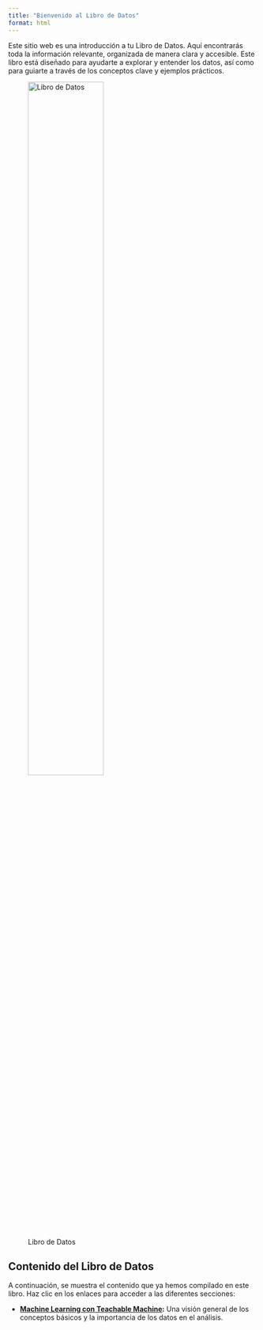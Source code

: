 ```yaml
---
title: "Bienvenido al Libro de Datos"
format: html
---
```



Este sitio web es una introducción a tu Libro de Datos. Aquí encontrarás toda la información relevante, organizada de manera clara y accesible. 
Este libro está diseñado para ayudarte a explorar y entender los datos, así como para guiarte a través de los conceptos clave y ejemplos prácticos.

![Libro de Datos](Techeable_Machines/imagesTM/00_tm_ilustration.png){width=60% .center}

## Contenido del Libro de Datos

A continuación, se muestra el contenido que ya hemos compilado en este libro. Haz clic en los enlaces para acceder a las diferentes secciones:

- **[Machine Learning con Teachable Machine](Techeable_Machines/00_intro_tm.html):** Una visión general de los conceptos básicos y la importancia de los datos en el análisis.

 